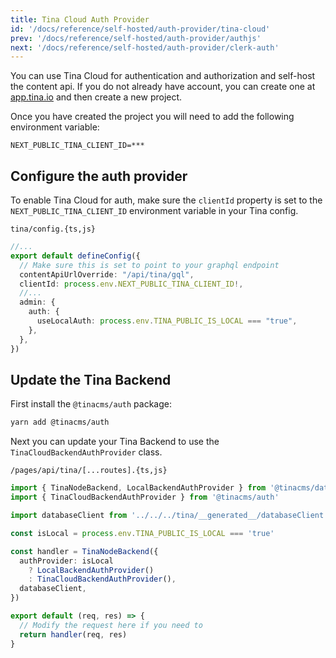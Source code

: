 ```yaml
---
title: Tina Cloud Auth Provider
id: '/docs/reference/self-hosted/auth-provider/tina-cloud'
prev: '/docs/reference/self-hosted/auth-provider/authjs'
next: '/docs/reference/self-hosted/auth-provider/clerk-auth'
---
```


You can use Tina Cloud for authentication and authorization and self-host the content api. If you do not already have account,
you can create one at [app.tina.io](https://app.tina.io) and then create a new project.

Once you have created the project you will need to add the following environment variable:

```env
NEXT_PUBLIC_TINA_CLIENT_ID=***
```

## Configure the auth provider

To enable Tina Cloud for auth, make sure the `clientId` property is set to the `NEXT_PUBLIC_TINA_CLIENT_ID` environment variable in your Tina config.

`tina/config.{ts,js}`

```ts
//...
export default defineConfig({
  // Make sure this is set to point to your graphql endpoint
  contentApiUrlOverride: "/api/tina/gql",
  clientId: process.env.NEXT_PUBLIC_TINA_CLIENT_ID!,
  //...
  admin: {
    auth: {
      useLocalAuth: process.env.TINA_PUBLIC_IS_LOCAL === "true",
    },
  },
})
```

## Update the Tina Backend

First install the `@tinacms/auth` package:

```bash
yarn add @tinacms/auth
```

Next you can update your Tina Backend to use the `TinaCloudBackendAuthProvider` class.

`/pages/api/tina/[...routes].{ts,js}`

```ts
import { TinaNodeBackend, LocalBackendAuthProvider } from '@tinacms/datalayer'
import { TinaCloudBackendAuthProvider } from '@tinacms/auth'

import databaseClient from '../../../tina/__generated__/databaseClient'

const isLocal = process.env.TINA_PUBLIC_IS_LOCAL === 'true'

const handler = TinaNodeBackend({
  authProvider: isLocal
    ? LocalBackendAuthProvider()
    : TinaCloudBackendAuthProvider(),
  databaseClient,
})

export default (req, res) => {
  // Modify the request here if you need to
  return handler(req, res)
}
```
